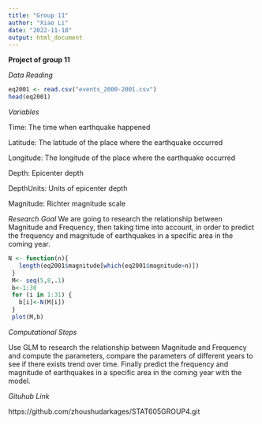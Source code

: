 ---
title: "Group 11"
author: "Xiao Li"
date: "2022-11-18"
output: html_document
---
**Project of group 11**

$Data\ Reading$

```{r}
eq2001 <- read.csv("events_2000-2001.csv")
head(eq2001)
```

$Variables$

Time: The time when earthquake happened

Latitude: The latitude of the place where the earthquake occurred

Longitude: The longitude of the place where the earthquake occurred

Depth: Epicenter depth

DepthUnits: Units of epicenter depth

Magnitude: Richter magnitude scale

$Research\ Goal$
We are going to research the relationship between Magnitude and Frequency, then taking time into account, in order to predict the frequency and magnitude of earthquakes in a specific area in the coming year.
  
```{r}
N <- function(n){
   length(eq2001$magnitude[which(eq2001$magnitude>n)])
 }
 M<- seq(5,8,.1)
 b<-1:30
 for (i in 1:31) {
   b[i]<-N(M[i])
 }
 plot(M,b)
```
  
  
$Computational\ Steps$

Use GLM to research the relationship between Magnitude and Frequency and compute the parameters, compare the parameters of different years to see if there exists trend over time. Finally predict the frequency and magnitude of earthquakes in a specific area in the coming year with the model.

$Gituhub\ Link$

https://github.com/zhoushudarkages/STAT605GROUP4.git